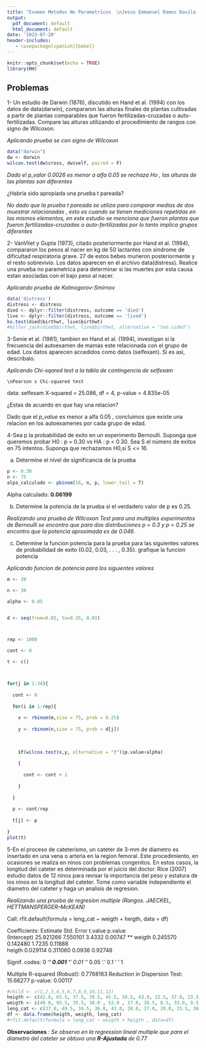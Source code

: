 ```yaml
---
title: "Examen Metodos No Parametricos  \nJesus Emmanuel Ramos Davila  \nMatricula: 1439401 "
output:
  pdf_document: default
  html_document: default
date: '2023-07-20'
header-includes:
   - \usepackage[spanish]{babel}
---
```


```r
knitr::opts_chunk$set(echo = TRUE)
library(HH)

```

## Problemas


1- Un estudio de Darwin (1876), discutido en Hand et al. (1994) con los datos de data(darwin), compararon las alturas finales de plantas cultivadas a partir de plantas comparables que fueron fertilizadas-cruzadas o auto-fertilizadas. Compare las alturas utilizando el procedimiento de rangos con signo de Wilcoxon. 

_Aplicando prueba se con signo de Wilcoxon_
```r
data("darwin")
dw <- darwin
wilcox.test(dw$cross, dw$self, paired = F)
```

_Dado el p_valor 0.0026 es menor a alfa 0.05 se rechaza Ho , las alturas de las plantas son diferentes_

¿Habría sido apropiada una prueba t pareada?

_No dado que la prueba t pareada se utiliza para comparar medias de dos muestrar relacionadas , esto es cuando se tienen mediciones repetidas en las mismos elementos, en este estudio se menciona que fueron plantas que fueron fertilizadas-cruzadas o auto-fertilizadas por lo tanto implica grupos diferentes_

2- VanVliet y Gupta (1973), citado posteriormente por Hand et al. (1994), compararon los pesos al nacer en kg de 50 lactantes con sindrome de dificultad respiratoria grave. 27 de estos bebes murieron posteriormente y el resto sobrevivio. Los datos aparecen en el archivo data(distress). Realice una prueba no parametrica para determinar si las muertes por esta causa estan asociadas con el bajo peso al nacer.


_Aplicando prueba de Kolmogorov-Smirnov_
```r
data('distress')
distress <- distress
died <- dplyr::filter(distress, outcome == 'died')
live <- dplyr::filter(distress, outcome == 'lived')
ks.test(died$birthwt, live$birthwt)
#miller.jack(died$birthwt, live$birthwt, alternative = 'two.sided')
```



3-Senie et al. (1981), tambien en Hand et al. (1994), investigan si la frecuencia del autoexamen de mamas este relacionada con el grupo de edad. Los datos aparecen accedidos como datos (selfexam).  Si es asi, describalo.

_Aplicando Chi-sqared test a la tabla de contingencia de selfexam_

	\nPearson s Chi-squared test

data:  selfexam
X-squared = 25.086, df = 4, p-value = 4.835e-05

¿Estas de acuerdo en que hay una relacion?

Dado que el _p_value_ es menor a alfa 0.05 , concluimos que existe una relacion en los autoexamenes por cada grupo de edad.


4-Sea p la probabilidad de exito en un experimento Bernoulli. Suponga que queremos probar
H0 : p = 0.30 vs HA : p < 0.30. Sea S el número de exitos en 75 intentos. Suponga que rechazamos
H0,si S <= 16.

(a) Determine el nivel de significancia de la prueba



```r

p <- 0.30
n <- 75
alpa_calculado <- pbinom(16, n, p, lower.tail = T)

```

Alpha calculado: **0.06199**

(b) Determine la potencia de la prueba si el verdadero valor de p es 0.25.

_Realizando una prueba de Wilcoxon Test para una multiples experimentos de Bernoulli se encontro que para dos distribuciones p = 0.3 y p = 0.25 se encontro que la potencia aproximada es de 0.046._ 

(c) Determine la funcion potencia para la prueba para las siguientes valores de probabilidad de
exito {0.02, 0.03, . . . , 0.35}. grafique la funcion potencia

_Aplicando funcion de potencia para los siguientes valores_


```r
m <- 30

n <- 30

alpha <- 0.05


d <- seq(from=0.02, to=0.35, 0.01)



rep <- 1000

cont <- 0

t <- c()



for(j in 1:34){
  
  cont <- 0
  
  for(i in 1:rep){
    
    x <- rbinom(m,size = 75, prob = 0.25)
    
    y <- rbinom(n,size = 75, prob = d[j])
    
    
    
    if(wilcox.test(x,y, alternative = "t")$p.value<alpha)
      
    {
      
      cont <- cont + 1
      
    }
    
  }
  
  p <- cont/rep
  
  t[j] <- p
  
}
plot(t)
```


5-En el proceso de cateterismo, un cateter de 3-mm de diametro es insertado en una
vena o arteria en la region femoral. Este procedimiento, en ocasiones se realiza en ninos con problemas congenitos. En estos casos, la longitud del cateter es determinada por el juicio del doctor. Rice (2007) estudio datos de 12 ninos para revisar la importancia del peso y estatura de los ninos en la longitud del cateter. Tome como variable independiente el diametro del cateter y haga un analisis de regresion.

_Realizando una prueba de regresion multiple  (Rangos. JAECKEL, HETTMANSPERGER–McKEAN)_

Call:
rfit.default(formula = leng_cat ~ weigth + heigth, data = df)

Coefficients:
             Estimate Std. Error t.value p.value   
(Intercept) 25.921266   7.550101  3.4332 0.00747 **
weigth       0.245570   0.142480  1.7235 0.11888   
heigth       0.029114   0.311060  0.0936 0.92748   

Signif. codes:  0 ‘***’ 0.001 ‘**’ 0.01 ‘*’ 0.05 ‘.’ 0.1 ‘ ’ 1

Multiple R-squared (Robust): 0.7768163 
Reduction in Dispersion Test: 15.66277 p-value: 0.00117 

```r
#child <- c(1,2,3,4,5,6,7,8,9,10,11,12)
heigth <- c(42.8, 63.5, 37.5, 39.5, 45.5, 38.5, 43.0, 22.5, 37.0, 23.5, 33.0, 58.0)
weigth <- c(40.0, 93.5, 35.5, 30.0 , 52.0 , 17.0, 38.5, 8.5, 33.0, 9.5, 21.0, 79.0)
leng_cat <- c(37.0, 49.5, 34.5, 36.0, 43.0, 28.0, 37.0, 20.0, 33.5, 30.5, 38.5, 47.0)
df <- data.frame(heigth, weigth, leng_cat)
#rfit.default(formula = leng_cat ~ weigth + heigth , data=df)
```

**Observaciones** : _Se observo en la regression lineal multiple que para el diametro del cateter se obtuvo una **R-Ajustada** de 0.77_



